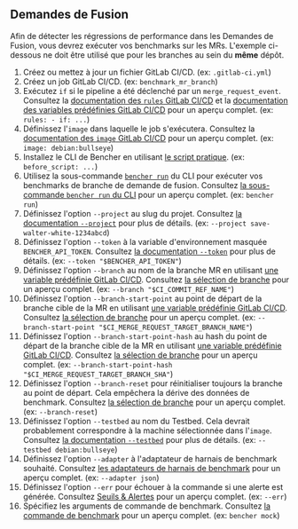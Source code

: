
## Demandes de Fusion

Afin de détecter les régressions de performance dans les Demandes de Fusion, vous devrez exécuter vos benchmarks sur les MRs.
L'exemple ci-dessous ne doit être utilisé que pour les branches au sein du **même** dépôt.

<MergeRequestsCode />

1. Créez ou mettez à jour un fichier GitLab CI/CD.
   (ex: `.gitlab-ci.yml`)
2. Créez un job GitLab CI/CD.
   (ex: `benchmark_mr_branch`)
3. Exécutez `if` si le pipeline a été déclenché par un `merge_request_event`.
   Consultez la [documentation des `rules` GitLab CI/CD][gitlab ci cd rules]
   et la [documentation des variables prédéfinies GitLab CI/CD][gitlab ci cd redefined variables] pour un aperçu complet.
   (ex: `rules: - if: ...`)
4. Définissez l'`image` dans laquelle le job s'exécutera.
   Consultez la [documentation des `image` GitLab CI/CD][gitlab ci cd image]
   pour un aperçu complet.
   (ex: `image: debian:bullseye`)
5. Installez le CLI de Bencher en utilisant [le script pratique][install bencher cli].
   (ex: `before_script: ...`)
6. Utilisez la sous-commande <code><a href="/fr/docs/explanation/bencher-run/">bencher run</a></code> du CLI
   pour exécuter vos benchmarks de branche de demande de fusion.
   Consultez [la sous-commande `bencher run` du CLI][bencher run] pour un aperçu complet.
   (ex: `bencher run`)
7. Définissez l'option `--project` au slug du projet.
   Consultez [la documentation `--project`][project option] pour plus de détails.
   (ex: `--project save-walter-white-1234abcd`)
8. Définissez l'option `--token` à la variable d'environnement masquée `BENCHER_API_TOKEN`.
   Consultez [la documentation `--token`][token option] pour plus de détails.
   (ex: `--token "$BENCHER_API_TOKEN"`)
9. Définissez l'option `--branch` au nom de la branche MR en utilisant
   [une variable prédéfinie GitLab CI/CD][branch selection branch].
   Consultez [la sélection de branche](/fr/docs/explanation/branch-selection/#--branch-branch) pour un aperçu complet.
   (ex: `--branch "$CI_COMMIT_REF_NAME"`)
10. Définissez l'option `--branch-start-point` au point de départ de la branche cible de la MR en utilisant
    [une variable prédéfinie GitLab CI/CD][gitlab ci cd redefined variables].
    Consultez [la sélection de branche][branch selection start point] pour un aperçu complet.
    (ex: `--branch-start-point "$CI_MERGE_REQUEST_TARGET_BRANCH_NAME"`)
11. Définissez l'option `--branch-start-point-hash` au hash du point de départ de la branche cible de la MR en utilisant
    [une variable prédéfinie GitLab CI/CD][gitlab ci cd redefined variables].
    Consultez [la sélection de branche][branch selection start point hash] pour un aperçu complet.
    (ex: `--branch-start-point-hash "$CI_MERGE_REQUEST_TARGET_BRANCH_SHA"`)
12. Définissez l'option `--branch-reset` pour réinitialiser toujours la branche au point de départ.
    Cela empêchera la dérive des données de benchmark.
    Consultez [la sélection de branche][branch selection branch reset] pour un aperçu complet.
    (ex: `--branch-reset`)
13. Définissez l'option `--testbed` au nom du Testbed.
    Cela devrait probablement correspondre à la machine sélectionnée dans l'`image`.
    Consultez [la documentation `--testbed`][testbed option] pour plus de détails.
    (ex: `--testbed debian:bullseye`)
14. Définissez l'option `--adapter` à l'adaptateur de harnais de benchmark souhaité.
    Consultez [les adaptateurs de harnais de benchmark][adapters] pour un aperçu complet.
    (ex: `--adapter json`)
15. Définissez l'option `--err` pour échouer à la commande si une alerte est générée.
    Consultez [Seuils & Alertes][alerts] pour un aperçu complet.
    (ex: `--err`)
16. Spécifiez les arguments de commande de benchmark.
    Consultez [la commande de benchmark][command argument] pour un aperçu complet.
    (ex: `bencher mock`)

[gitlab ci cd rules]: https://docs.gitlab.com/ee/ci/jobs/job_control.html#common-if-clauses-for-rules
[gitlab ci cd redefined variables]: https://docs.gitlab.com/ee/ci/variables/predefined_variables.html
[gitlab ci cd image]: https://docs.gitlab.com/ee/ci/yaml/index.html#image

[install bencher cli]: /fr/docs/how-to/install-cli/#install-cli-with-script
[bencher run]: /fr/docs/explanation/bencher-run/
[project option]: /fr/docs/explanation/bencher-run/#--project-project
[token option]: /fr/docs/explanation/bencher-run/#--token-token
[branch selection branch]: /fr/docs/explanation/branch-selection/#--branch-branch
[branch selection start point]: /fr/docs/explanation/branch-selection/#--branch-start-point-branch
[branch selection start point hash]: /fr/docs/explanation/branch-selection/#--branch-start-point-hash-hash
[branch selection branch reset]: /fr/docs/explanation/branch-selection/#--branch-reset
[testbed option]: /fr/docs/explanation/bencher-run/#--testbed-testbed
[adapters]: /fr/docs/explanation/adapters/
[alerts]: /fr/docs/explanation/thresholds/#alerts
[command argument]: /fr/docs/explanation/bencher-run/#benchmark-command